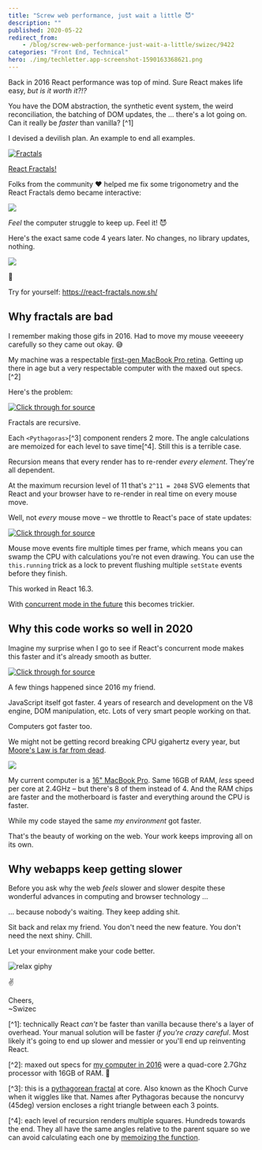 ```yaml
---
title: "Screw web performance, just wait a little 😈"
description: ""
published: 2020-05-22
redirect_from:
    - /blog/screw-web-performance-just-wait-a-little/swizec/9422
categories: "Front End, Technical"
hero: ./img/techletter.app-screenshot-1590163368621.png
---
```


Back in 2016 React performance was top of mind. Sure React makes life easy, _but is it worth it?!?_

You have the DOM abstraction, the synthetic event system, the weird reconciliation, the batching of DOM updates, the ... there's a lot going on. Can it really be _faster_ than vanilla? \[^1]

I devised a devilish plan. An example to end all examples.

[![Fractals](./img/Fractals1431ad.gif)](https://swizec.com/blog/fractals-in-react/)

[React Fractals!](https://swizec.com/blog/fractals-in-react/)

Folks from the community ❤️ helped me fix some trigonometry and the React Fractals demo became interactive:

[![](./img/gifx24020d37e73.gif)](https://swizec.com/blog/dancing-tree-fractal-with-react/)

_Feel_ the computer struggle to keep up. Feel it! 😈

Here's the exact same code 4 years later. No changes, no library updates, nothing.

[![](./img/wF8l8tS.gif)]()

🤯

Try for yourself: https://react-fractals.now.sh/

## Why fractals are bad

I remember making those gifs in 2016. Had to move my mouse veeeeery carefully so they came out okay. 😅

My machine was a respectable [first-gen MacBook Pro retina](<https://en.wikipedia.org/wiki/MacBook_Pro#Third_generation_(Retina)>). Getting up there in age but a very respectable computer with the maxed out specs. \[^2]

Here's the problem:

[![Click through for source](./img/techletter.app-screenshot-1590163368621.png)](<https://carbon.now.sh/?bg=rgba(255,255,255,1)&t=seti&l=javascript&ds=true&wc=true&wa=true&pv=48px&ph=32px&ln=false&code=%2F%2F%20src%2FPythagoras.js%0A%0Aconst%20Pythagoras%20%3D%20(%7B%0A%20%20%20%20w%2C%0A%20%20%20%20x%2C%0A%20%20%20%20y%2C%0A%20%20%20%20heightFactor%2C%0A%20%20%20%20lean%2C%0A%20%20%20%20left%2C%0A%20%20%20%20right%2C%0A%20%20%20%20lvl%2C%0A%20%20%20%20maxlvl%2C%0A%7D)%20%3D%3E%20%7B%0A%20%20%20%20%2F%2F%20avoid%20infinite%20recursion%0A%20%20%20%20if%20(lvl%20%3E%3D%20maxlvl%20%7C%7C%20w%20%3C%201)%20%7B%0A%20%20%20%20%20%20%20%20return%20null%3B%0A%20%20%20%20%7D%0A%0A%20%20%20%20%2F%2F%20grab%20memoized%20calculations%20for%20each%20level%0A%20%20%20%20const%20%7B%20nextRight%2C%20nextLeft%2C%20A%2C%20B%20%7D%20%3D%20memoizedCalc(%7B%0A%20%20%20%20%20%20%20%20w%3A%20w%2C%0A%20%20%20%20%20%20%20%20heightFactor%3A%20heightFactor%2C%0A%20%20%20%20%20%20%20%20lean%3A%20lean%2C%0A%20%20%20%20%7D)%3B%0A%0A%20%20%20%20let%20rotate%20%3D%20%22%22%3B%0A%0A%20%20%20%20%2F%2F%20SVG%20rotate%20transformation%2C%20not%20GPU%20accelerated%20%3A(%0A%20%20%20%20if%20(left)%20%7B%0A%20%20%20%20%20%20%20%20rotate%20%3D%20%60rotate(%24%7B-A%7D%200%20%24%7Bw%7D)%60%3B%0A%20%20%20%20%7D%20else%20if%20(right)%20%7B%0A%20%20%20%20%20%20%20%20rotate%20%3D%20%60rotate(%24%7BB%7D%20%24%7Bw%7D%20%24%7Bw%7D)%60%3B%0A%20%20%20%20%7D%0A%0A%20%20%20%20%2F%2F%20draw%0A%20%20%20%20return%20(%0A%20%20%20%20%20%20%20%20%3Cg%20transform%3D%7B%60translate(%24%7Bx%7D%20%24%7By%7D)%20%24%7Brotate%7D%60%7D%3E%0A%20%20%20%20%20%20%20%20%20%20%20%20%7B%60%2F%2F%20draw%20current%20level%60%7D%0A%20%20%20%20%20%20%20%20%20%20%20%20%3Crect%0A%20%20%20%20%20%20%20%20%20%20%20%20%20%20%20%20width%3D%7Bw%7D%0A%20%20%20%20%20%20%20%20%20%20%20%20%20%20%20%20height%3D%7Bw%7D%0A%20%20%20%20%20%20%20%20%20%20%20%20%20%20%20%20x%3D%7B0%7D%0A%20%20%20%20%20%20%20%20%20%20%20%20%20%20%20%20y%3D%7B0%7D%0A%20%20%20%20%20%20%20%20%20%20%20%20%20%20%20%20style%3D%7B%7B%20fill%3A%20interpolateViridis(lvl%20%2F%20maxlvl)%20%7D%7D%0A%20%20%20%20%20%20%20%20%20%20%20%20%2F%3E%0A%0A%20%20%20%20%20%20%20%20%20%20%20%20%7B%60%2F%2F%20draw%20current%20level%60%7D%0A%20%20%20%20%20%20%20%20%20%20%20%20%3CPythagoras%0A%20%20%20%20%20%20%20%20%20%20%20%20%20%20%20%20w%3D%7BnextLeft%7D%0A%20%20%20%20%20%20%20%20%20%20%20%20%20%20%20%20x%3D%7B0%7D%0A%20%20%20%20%20%20%20%20%20%20%20%20%20%20%20%20y%3D%7B-nextLeft%7D%0A%20%20%20%20%20%20%20%20%20%20%20%20%20%20%20%20lvl%3D%7Blvl%20%2B%201%7D%0A%20%20%20%20%20%20%20%20%20%20%20%20%20%20%20%20maxlvl%3D%7Bmaxlvl%7D%0A%20%20%20%20%20%20%20%20%20%20%20%20%20%20%20%20heightFactor%3D%7BheightFactor%7D%0A%20%20%20%20%20%20%20%20%20%20%20%20%20%20%20%20lean%3D%7Blean%7D%0A%20%20%20%20%20%20%20%20%20%20%20%20%20%20%20%20left%0A%20%20%20%20%20%20%20%20%20%20%20%20%2F%3E%0A%0A%20%20%20%20%20%20%20%20%20%20%20%20%3CPythagoras%0A%20%20%20%20%20%20%20%20%20%20%20%20%20%20%20%20w%3D%7BnextRight%7D%0A%20%20%20%20%20%20%20%20%20%20%20%20%20%20%20%20x%3D%7Bw%20-%20nextRight%7D%0A%20%20%20%20%20%20%20%20%20%20%20%20%20%20%20%20y%3D%7B-nextRight%7D%0A%20%20%20%20%20%20%20%20%20%20%20%20%20%20%20%20lvl%3D%7Blvl%20%2B%201%7D%0A%20%20%20%20%20%20%20%20%20%20%20%20%20%20%20%20maxlvl%3D%7Bmaxlvl%7D%0A%20%20%20%20%20%20%20%20%20%20%20%20%20%20%20%20heightFactor%3D%7BheightFactor%7D%0A%20%20%20%20%20%20%20%20%20%20%20%20%20%20%20%20lean%3D%7Blean%7D%0A%20%20%20%20%20%20%20%20%20%20%20%20%20%20%20%20right%0A%20%20%20%20%20%20%20%20%20%20%20%20%2F%3E%0A%20%20%20%20%20%20%20%20%3C%2Fg%3E%0A%20%20%20%20)%3B%0A%7D%3B>)

Fractals are recursive.

Each `<Pythagoras>`\[^3] component renders 2 more. The angle calculations are memoized for each level to save time\[^4]. Still this is a terrible case.

Recursion means that every render has to re-render _every element_. They're all dependent.

At the maximum recursion level of 11 that's `2^11 = 2048` SVG elements that React and your browser have to re-render in real time on every mouse move.

Well, not _every_ mouse move – we throttle to React's pace of state updates:

[![Click through for source](./img/techletter.app-screenshot-1590163368556.png)](<https://carbon.now.sh/?bg=rgba(255,255,255,1)&t=seti&l=javascript&ds=true&wc=true&wa=true&pv=48px&ph=32px&ln=false&code=%2F%2F%20src%2FApp.js%0A%0A%2F%2F%20Throttling%20approach%20borrowed%20from%20Vue%20fork%0A%2F%2F%20https%3A%2F%2Fgithub.com%2Fyyx990803%2Fvue-fractal%2Fblob%2Fmaster%2Fsrc%2FApp.vue%0A%2F%2F%20rAF%20makes%20it%20slower%20than%20just%20throttling%20on%20React%20update%0AonMouseMove(event)%20%7B%0A%20%20%20%20if%20(this.running)%20return%3B%0A%20%20%20%20this.running%20%3D%20true%3B%0A%0A%20%20%20%20const%20%5Bx%2C%20y%5D%20%3D%20d3mouse(this.refs.svg)%2C%0A%20%20%20%20%20%20%20%20scaleFactor%20%3D%20scaleLinear()%0A%20%20%20%20%20%20%20%20%20%20%20%20.domain(%5Bthis.svg.height%2C%200%5D)%0A%20%20%20%20%20%20%20%20%20%20%20%20.range(%5B0%2C%200.8%5D)%2C%0A%20%20%20%20%20%20%20%20scaleLean%20%3D%20scaleLinear()%0A%20%20%20%20%20%20%20%20%20%20%20%20.domain(%5B0%2C%20this.svg.width%20%2F%202%2C%20this.svg.width%5D)%0A%20%20%20%20%20%20%20%20%20%20%20%20.range(%5B0.5%2C%200%2C%20-0.5%5D)%3B%0A%0A%20%20%20%20this.setState(%7B%0A%20%20%20%20%20%20%20%20heightFactor%3A%20scaleFactor(y)%2C%0A%20%20%20%20%20%20%20%20lean%3A%20scaleLean(x)%0A%20%20%20%20%7D)%3B%0A%20%20%20%20this.running%20%3D%20false%3B%0A%7D>)

Mouse move events fire multiple times per frame, which means you can swamp the CPU with calculations you're not even drawing. You can use the `this.running` trick as a lock to prevent flushing multiple `setState` events before they finish.

This worked in React 16.3.

With [concurrent mode in the future](https://reactjs.org/docs/concurrent-mode-intro.html) this becomes trickier.

## Why this code works so well in 2020

Imagine my surprise when I go to see if React's concurrent mode makes this faster and it's already smooth as butter.

[![Click through for source](/static/media/error.4c412ab4.png)](https://twitter.com/Swizec/status/1263663856779321346)

A few things happened since 2016 my friend.

JavaScript itself got faster. 4 years of research and development on the V8 engine, DOM manipulation, etc. Lots of very smart people working on that.

Computers got faster too.

We might not be getting record breaking CPU gigahertz every year, but [Moore's Law is far from dead](https://reactfordataviz.com/articles/moores-law/).

[![](./img/W3OVpFL.gif)](https://reactfordataviz.com/articles/moores-law/)

My current computer is a [16" MacBook Pro](<https://en.wikipedia.org/wiki/MacBook_Pro#Fifth_generation_(Magic_Keyboard)>). Same 16GB of RAM, _less_ speed per core at 2.4GHz – but there's 8 of them instead of 4. And the RAM chips are faster and the motherboard is faster and everything around the CPU is faster.

While my code stayed the same _my environment_ got faster.

That's the beauty of working on the web. Your work keeps improving all on its own.

## Why webapps keep getting slower

Before you ask why the web _feels_ slower and slower despite these wonderful advances in computing and browser technology ...

... because nobody's waiting. They keep adding shit.

Sit back and relax my friend. You don't need the new feature. You don't need the next shiny. Chill.

Let your environment make your code better.

![relax giphy](./img/media-9u1J84ZtCSl9K-giphy.gif)

✌️

Cheers,  
~Swizec

\[^1]: technically React _can't_ be faster than vanilla because there's a layer of overhead. Your manual solution will be faster _if you're crazy careful_. Most likely it's going to end up slower and messier or you'll end up reinventing React.

\[^2]: maxed out specs for [my computer in 2016](https://everymac.com/systems/apple/macbook_pro/specs/macbook-pro-core-i7-2.7-15-mid-2012-retina-display-specs.html) were a quad-core 2.7Ghz processor with 16GB of RAM. 🤘

\[^3]: this is a [pythagorean fractal](<https://en.wikipedia.org/wiki/Pythagoras_tree_(fractal)>) at core. Also known as the Khoch Curve when it wiggles like that. Names after Pythagoras because the noncurvy (45deg) version encloses a right triangle between each 3 points.

\[^4]: each level of recursion renders multiple squares. Hundreds towards the end. They all have the same angles relative to the parent square so we can avoid calculating each one by [memoizing the function](https://github.com/Swizec/react-fractals/blob/master/src/Pythagoras.js#L8).
